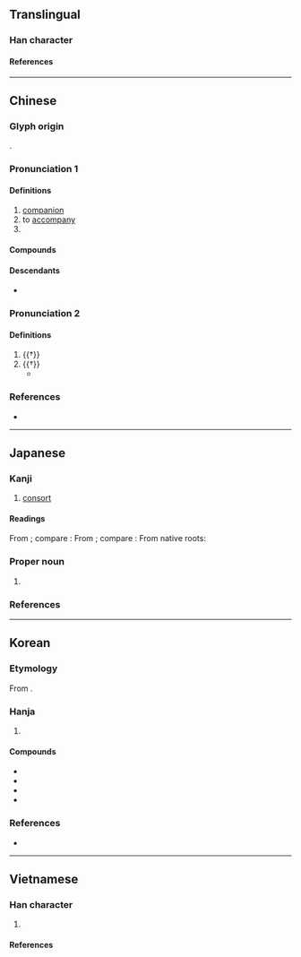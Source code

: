 {{also|件}}
{{character info}}
==Translingual==

===Han character===
{{Han char|rn=9|rad=人|as=05|sn=7|four=29250|canj=OFQ|ids=⿰亻半}}

====References====
{{Han ref|kx=0096.230|dkj=00475|dj=0205.090|hdz=10139.010|uh=4F34}}

----

==Chinese==
{{zh-forms}}

===Glyph origin===
{{Han etym}}
{{Han compound|人|alt1=亻|半|ls=psc|c1=s|c2=p}}.

===Pronunciation 1===
{{zh-pron
|m=bàn
|c=bun6,pun5
|h=pfs=phân
|j=ban3
|mn=xm,zz,tw:phōaⁿ/qz,jj:phǒaⁿ/xm,zz:pōaⁿ/xm,zz:poān/qz:phoǎn/tw:phoān
|mn_note=phōaⁿ/phǒaⁿ/pōaⁿ - vernacular; poān/phoǎn/phoān - literary
|mn-t=puan6
|x=bonn5
|mc=1
|oc=1,1
|cat=n,v,pn
}}

====Definitions====
{{zh-hanzi}}

# [[companion]]
# to [[accompany]]
# {{surname|zh}}

====Compounds====
{{zh-der|伴手|做伴|伴宿|伴娘|伴唱|伴星|伴材|伴等|夥伴|伴食|伴郎|作伴|伴食宰相|伙伴|伴奏|伴唱帶|伴當|伴哥|廝伴|伴唱機|伴隨|學伴|女伴|伴姑兒|伴大夜|伴讀|伴侶|呼朋引伴|同伴|伴送|伴食中書|偷偷伴伴|伴舞|伴同|伴姑|伴夥|伴唱影碟|伴侶動物|木伴哥|窩伴|火伴|男伴|相伴|玩伴|搭伴|旅伴|結伴|終身伴侶|館伴|舞伴|陪伴|良伴|遊伴|老伴}}

====Descendants====
* {{desc|th|เพื่อน|bor=1|t=companion, friend}}

===Pronunciation 2===
{{zh-pron
|m=pàn
|c=pun3
|mc=2
|oc=n,2
|cat=a,n
}}

====Definitions====
{{zh-hanzi}}

# {{†}} {{zh-used in|伴奐|[[relaxed]]; [[free]]; [[unrestrained]]}}
# {{†}} {{zh-alt-form|畔|to [[rebel]]}}
#* {{zh-x|氾 潏潏 其 前後 兮，伴{pàn} 張弛 之 信期||ref=Chuci}}

===References===
* {{R:yue:Hanzi}}

----

==Japanese==
{{ja-kanji forms-IVS
|vs1=01
|vs2=03
|col-vs1=aj
|col-vs2=hdmj
|pic-vs1=U4f34-kyu.svg
|ref={{R:Kanjipedia|0005736600}}
|ref2={{R:ja:KDJ|132|116}}
}}

===Kanji===
{{ja-kanji|grade=c|rs=人05}}

# [[consort]]

====Readings====
From {{der|ja|ltc|-}} {{ltc-l|伴|id=1}}; compare {{cog|cmn|伴|tr=bàn}}:
{{ja-readings
|goon=ばん
|kanon=はん
}}
From {{der|ja|ltc|-}} {{ltc-l|伴|id=2}}; compare {{cog|cmn|伴|tr=pàn}}:
{{ja-readings
|goon=ばん
|kanon=はん
}}
From native {{w|Japanese_language|Japanese}} roots:
{{ja-readings
|kun=ともな-う<ともな-ふ, とも-
|nanori=すけ, とも
}}

===Proper noun===
{{ja-pos|proper|ばん}}

# {{surname|ja|sort=はん'}}

===References===
<references/>

----

==Korean==

===Etymology===
From {{der|ko|ltc|-}} {{ltc-l|伴|id=1}}. {{hanja-hunmong|반〯|pan|人類#중03A}}

===Hanja===
{{ko-hanja-search}}
{{ko-hanja|짝|반}}

# {{hanja form of|반|[[companion]]}}

====Compounds====
{{der-top|Compounds}}
* {{ko-l|수반|[[accompaniment]]|隨伴}}
* {{ko-l|동반|[[accompaniment]]|同伴}}
* {{ko-l|반려|[[partner]]; [[companion]]|伴侶}}
* {{ko-l|반주|{{q|music}} [[accompaniment]]|伴奏}}
{{der-bottom}}

===References===
* {{R:hanjadoc|206}}

----

==Vietnamese==

===Han character===
{{vi-readings|rs=人05
|hanviet=bạn-tdcndg;gdhn
|nom=bạn-tdcndg;gdhn
}}

# {{han tu form of|bạn|[[friend]]}}

====References====
<references/>